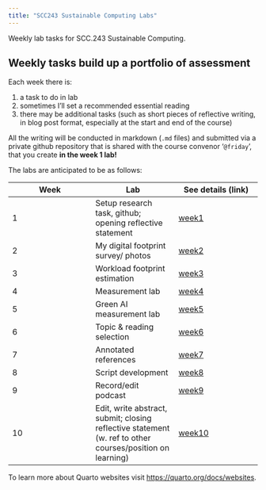 ```yaml
---
title: "SCC243 Sustainable Computing Labs"
---
```


Weekly lab tasks for SCC.243 Sustainable Computing.

## Weekly tasks build up a portfolio of assessment

Each week there is:

1. a task to do in lab
2. sometimes I'll set a recommended essential reading
3. there may be additional tasks (such as short pieces of reflective writing, in blog post format, especially at the start and end of the course)

All the writing will be conducted in markdown (`.md` files) and submitted via a private github repository that is shared with the course convenor '`@friday`', that you create **in the week 1 lab!**

The labs are anticipated to be as follows:

| Week | Lab | See details (link) |
| ---  | --- | --- |
| 1 | Setup research task, github; opening reflective statement | [week1](week1/week1-task.html) |
| 2 | My digital footprint survey/ photos | [week2](week2) |
| 3 | Workload footprint estimation | [week3](week3) |
| 4 | Measurement lab | [week4](week4) |
| 5 | Green AI measurement lab | [week5](week5) |
| 6 | Topic & reading selection | [week6](week6) |
| 7 | Annotated references | [week7](week7) |
| 8 | Script development  | [week8](week8) |
| 9 | Record/edit podcast | [week9](week9) |
| 10 | Edit, write abstract, submit; closing reflective statement (w. ref to other courses/position on learning) | [week10](week10) |


To learn more about Quarto websites visit <https://quarto.org/docs/websites>.
